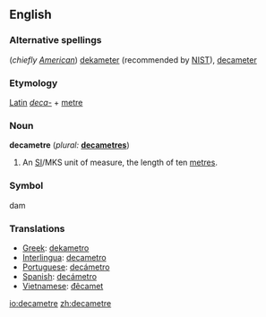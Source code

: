 ==English==

===Alternative spellings===
(''chiefly [[w:American English|American]]'') [[dekameter]] (recommended by [[w:NIST|NIST]]), [[decameter]]

===Etymology===
[[Latin]] ''[[deca-]]'' + [[metre]]

===Noun===
'''decametre'''  (''plural:'' '''[[decametres]]''')
#An [[SI#Abbreviation|SI]]/MKS unit of measure, the length of ten [[metre]]s.

===Symbol===
dam

===Translations===

*[[Greek]]: [[dekametro]]
*[[Interlingua]]: [[decametro]]
*[[Portuguese]]: [[decámetro]] {{m}}
*[[Spanish]]: [[decámetro]] {{m}}
*[[Vietnamese]]: [[đêcamet]]

[[io:decametre]]
[[zh:decametre]]